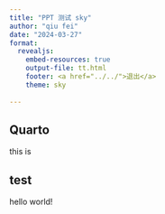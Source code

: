```yaml
---
title: "PPT 测试 sky"
author: "qiu fei"
date: "2024-03-27"
format: 
  revealjs:
    embed-resources: true 
    output-file: tt.html
    footer: <a href="../../">退出</a>
    theme: sky
    
---
```


## Quarto


this is 


## test

hello world!

